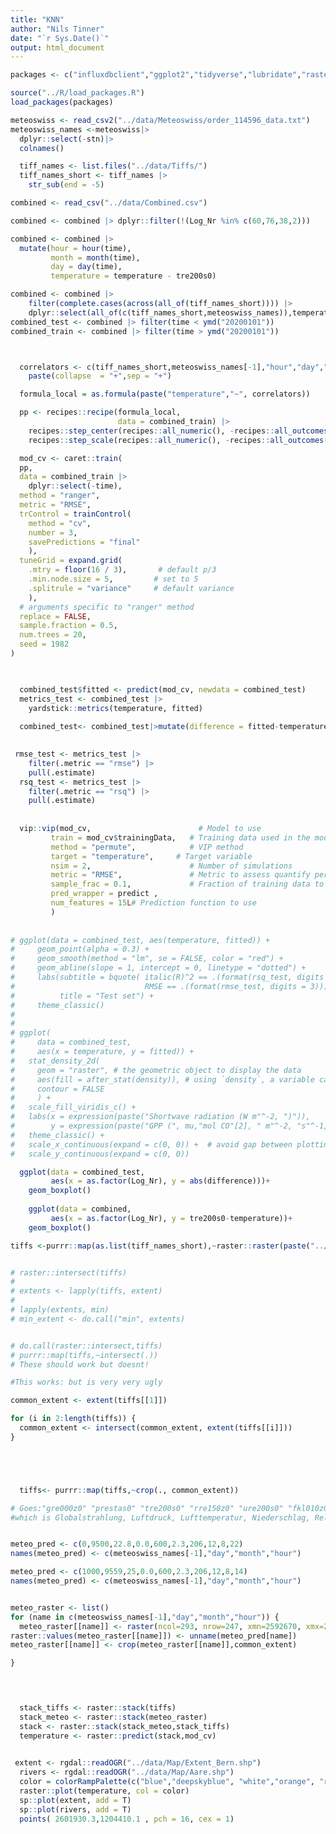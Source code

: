 ```yaml
---
title: "KNN"
author: "Nils Tinner"
date: "`r Sys.Date()`"
output: html_document
---
```


```r
packages <- c("influxdbclient","ggplot2","tidyverse","lubridate","raster","dplyr","googledrive","caret","rgdal","keras","vip")

source("../R/load_packages.R")
load_packages(packages)

```














```r
meteoswiss <- read_csv2("../data/Meteoswiss/order_114596_data.txt")
meteoswiss_names <-meteoswiss|>
  dplyr::select(-stn)|>
  colnames() 

  tiff_names <- list.files("../data/Tiffs/")
  tiff_names_short <- tiff_names |>
    str_sub(end = -5)

```



```r
combined <- read_csv("../data/Combined.csv")

combined <- combined |> dplyr::filter(!(Log_Nr %in% c(60,76,38,2)))

combined <- combined |>
  mutate(hour = hour(time),
         month = month(time),
         day = day(time),
         temperature = temperature - tre200s0)

combined <- combined |>
    filter(complete.cases(across(all_of(tiff_names_short)))) |>
    dplyr::select(all_of(c(tiff_names_short,meteoswiss_names)),temperature,hour,month,day,Log_Nr) |> drop_na()
combined_test <- combined |> filter(time < ymd("20200101"))
combined_train <- combined |> filter(time > ymd("20200101"))



  correlators <- c(tiff_names_short,meteoswiss_names[-1],"hour","day","month")|>
    paste(collapse  = "+",sep = "+")

  formula_local = as.formula(paste("temperature","~", correlators))

  pp <- recipes::recipe(formula_local,
                        data = combined_train) |>
    recipes::step_center(recipes::all_numeric(), -recipes::all_outcomes()) |>
    recipes::step_scale(recipes::all_numeric(), -recipes::all_outcomes())

  mod_cv <- caret::train(
  pp, 
  data = combined_train |>
    dplyr::select(-time), 
  method = "ranger",
  metric = "RMSE",
  trControl = trainControl(
    method = "cv",
    number = 3,
    savePredictions = "final"
    ),
  tuneGrid = expand.grid(
    .mtry = floor(16 / 3),       # default p/3
    .min.node.size = 5,         # set to 5
    .splitrule = "variance"     # default variance
    ),
  # arguments specific to "ranger" method
  replace = FALSE,
  sample.fraction = 0.5,
  num.trees = 20,       
  seed = 1982
)

  

  combined_test$fitted <- predict(mod_cv, newdata = combined_test)
  metrics_test <- combined_test |> 
    yardstick::metrics(temperature, fitted)
  
  combined_test<- combined_test|>mutate(difference = fitted-temperature)
  
```

```r
 rmse_test <- metrics_test |> 
    filter(.metric == "rmse") |> 
    pull(.estimate)
  rsq_test <- metrics_test |> 
    filter(.metric == "rsq") |> 
    pull(.estimate)
  
  
  vip::vip(mod_cv,                        # Model to use
         train = mod_cv$trainingData,   # Training data used in the model
         method = "permute",            # VIP method
         target = "temperature",     # Target variable
         nsim = 2,                      # Number of simulations
         metric = "RMSE",               # Metric to assess quantify permutation
         sample_frac = 0.1,             # Fraction of training data to use
         pred_wrapper = predict ,
         num_features = 15L# Prediction function to use
         )
  
  
# ggplot(data = combined_test, aes(temperature, fitted)) +
#     geom_point(alpha = 0.3) +
#     geom_smooth(method = "lm", se = FALSE, color = "red") +
#     geom_abline(slope = 1, intercept = 0, linetype = "dotted") +
#     labs(subtitle = bquote( italic(R)^2 == .(format(rsq_test, digits = 2)) ~~
#                             RMSE == .(format(rmse_test, digits = 3))),
#          title = "Test set") +
#     theme_classic()
# 
# 
# ggplot(
#     data = combined_test,
#     aes(x = temperature, y = fitted)) +
#   stat_density_2d(
#     geom = "raster", # the geometric object to display the data
#     aes(fill = after_stat(density)), # using `density`, a variable calculated by the stat
#     contour = FALSE 
#     ) +
#   scale_fill_viridis_c() +
#   labs(x = expression(paste("Shortwave radiation (W m"^-2, ")")), 
#        y = expression(paste("GPP (", mu,"mol CO"[2], " m"^-2, "s"^-1, ")")) ) +
#   theme_classic() + 
#   scale_x_continuous(expand = c(0, 0)) +  # avoid gap between plotting area and axis
#   scale_y_continuous(expand = c(0, 0))

  ggplot(data = combined_test,
         aes(x = as.factor(Log_Nr), y = abs(difference)))+
    geom_boxplot()
  
    ggplot(data = combined,
         aes(x = as.factor(Log_Nr), y = tre200s0-temperature))+
    geom_boxplot()

```


```r
tiffs <-purrr::map(as.list(tiff_names_short),~raster::raster(paste("../data/Tiffs/",.,".tif",sep = "")))


# raster::intersect(tiffs)
# 
# extents <- lapply(tiffs, extent)
# 
# lapply(extents, min)
# min_extent <- do.call("min", extents)


# do.call(raster::intersect,tiffs)
# purrr::map(tiffs,~intersect(.))
# These should work but doesnt! 

#This works: but is very very ugly

common_extent <- extent(tiffs[[1]])

for (i in 2:length(tiffs)) {
  common_extent <- intersect(common_extent, extent(tiffs[[i]]))
}





  tiffs<- purrr::map(tiffs,~crop(., common_extent))

# Goes:"gre000z0" "prestas0" "tre200s0" "rre150z0" "ure200s0" "fkl010z0" "dkl010z0"
#which is Globalstrahlung, Luftdruck, Lufttemperatur, Niederschlag, Relative Luftfeuchtigkeit, Windgeschwindigkeit, Windrichtung


meteo_pred <- c(0,9500,22.8,0.0,600,2.3,206,12,8,22)
names(meteo_pred) <- c(meteoswiss_names[-1],"day","month","hour")

meteo_pred <- c(1000,9559,25,0.0,600,2.3,206,12,8,14)
names(meteo_pred) <- c(meteoswiss_names[-1],"day","month","hour")


meteo_raster <- list()  
for (name in c(meteoswiss_names[-1],"day","month","hour")) {
  meteo_raster[[name]] <- raster(ncol=293, nrow=247, xmn=2592670, xmx=2607320, ymn=1193202, ymx=1205552)
raster::values(meteo_raster[[name]]) <- unname(meteo_pred[name])
meteo_raster[[name]] <- crop(meteo_raster[[name]],common_extent)

}
  



  stack_tiffs <- raster::stack(tiffs)
  stack_meteo <- raster::stack(meteo_raster)
  stack <- raster::stack(stack_meteo,stack_tiffs)
  temperature <- raster::predict(stack,mod_cv)
  
```



```r
 extent <- rgdal::readOGR("../data/Map/Extent_Bern.shp")
  rivers <- rgdal::readOGR("../data/Map/Aare.shp")
  color = colorRampPalette(c("blue","deepskyblue", "white","orange", "red"))(100)
  raster::plot(temperature, col = color)
  sp::plot(extent, add = T)
  sp::plot(rivers, add = T)
  points( 2601930.3,1204410.1 , pch = 16, cex = 1)


```
